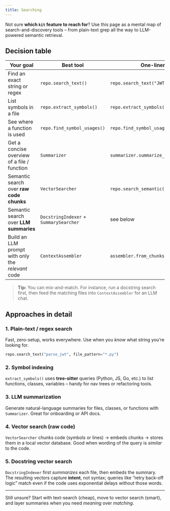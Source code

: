 ```yaml
---
title: Searching
---
```


Not sure **which `kit` feature to reach for**?  Use this page as a mental map of
search-and-discovery tools – from plain-text grep all the way to LLM-powered
semantic retrieval.

## Decision table

| Your goal | Best tool | One-liner | Docs |
|-----------|-----------|-----------|------|
| Find an exact string or regex | `repo.search_text()` | `repo.search_text("JWT", "*.go")` | [Text search](/docs/core-concepts/semantic-search#exact-keyword) |
| List symbols in a file | `repo.extract_symbols()` | `repo.extract_symbols("src/db.py")` | [Repository API](/docs/core-concepts/repository-api) |
| See where a function is used | `repo.find_symbol_usages()` | `repo.find_symbol_usages("login")` | ^ |
| Get a concise overview of a file / function | `Summarizer` | `summarizer.summarize_file(path)` | [Code summarization](/docs/core-concepts/code-summarization) |
| Semantic search over **raw code chunks** | `VectorSearcher` | `repo.search_semantic()` | [Semantic search](/docs/core-concepts/semantic-search) |
| Semantic search over **LLM summaries** | `DocstringIndexer` + `SummarySearcher` | see below | [Docstring index](/docs/core-concepts/docstring-indexing) |
| Build an LLM prompt with only the *relevant* code | `ContextAssembler` | `assembler.from_chunks(chunks)` | [Context assembly](/docs/core-concepts/context-assembly) |

> **Tip:** You can mix-and-match. For instance, run a docstring search first,
> then feed the matching files into `ContextAssembler` for an LLM chat.

## Approaches in detail

### 1. Plain-text / regex search

Fast, zero-setup, works everywhere. Use when you *know* what string you’re
looking for.

```python
repo.search_text("parse_jwt", file_pattern="*.py")
```

### 2. Symbol indexing

`extract_symbols()` uses **tree-sitter** queries (Python, JS, Go, etc.) to list
functions, classes, variables – handy for nav trees or refactoring tools.

### 3. LLM summarization

Generate natural-language summaries for files, classes, or functions with
`Summarizer`.  Great for onboarding or API docs.

### 4. Vector search (raw code)

`VectorSearcher` chunks code (symbols or lines) → embeds chunks → stores them in
a local vector database.  Good when wording of the query is *similar* to the
code.

### 5. Docstring vector search

`DocstringIndexer` first *summarizes* each file, then embeds the summary.  The
resulting vectors capture **intent**, not syntax; queries like “retry back-off
logic” match even if the code uses exponential delays without those words.

---

Still unsure?  Start with text-search (cheap), move to vector search (smart),
and layer summaries when you need *meaning* over *matching*.
